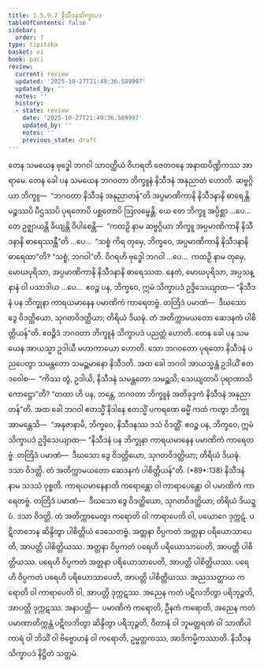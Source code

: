 ```yaml
---
title: 1.5.9.7 နိသီဒနသိက္ခာပဒ
tableOfContents: false
sidebar:
  order: 7
type: tipitaka
basket: vi
book: paci
review:
  current: review
  updated: '2025-10-27T21:49:36.589997'
  updated_by: ''
  notes: ''
  history:
  - state: review
    date: '2025-10-27T21:49:36.589997'
    updated_by: ''
    notes: ''
    previous_state: draft
---
```



<ReviewStatus review={frontmatter.review} showDetails={true} />

<HypothesisAnnotation frontmatter={frontmatter} />

<DynamicBreadcrumb />

<Division number="531" book="paci" e="ch" v="2" p="221">

<Paragraph number="1555" book="paci">
တေန သမယေန ဗုဒ္ဓေါ ဘဂဝါ သာဝတ္ထိယံ ဝိဟရတိ ဇေတဝနေ အနာထပိဏ္ဍိကဿ အာရာမေ. တေန ခေါ ပန သမယေန ဘဂဝတာ ဘိက္ခူနံ နိသီဒနံ အနုညာတံ ဟောတိ. ဆဗ္ဗဂ္ဂိယာ ဘိက္ခူ—  “ဘဂဝတာ နိသီဒနံ အနုညာတန်”တိ အပ္ပမာဏိကာနိ နိသီဒနာနိ ဓာရေန္တိ. မဉ္စဿပိ ပီဌဿပိ ပုရတောပိ ပစ္ဆတောပိ ဩလမ္ဗေန္တိ.
</Paragraph>

<Paragraph number="1556" book="paci">
ယေ တေ ဘိက္ခူ အပ္ပိစ္ဆာ …ပေ…  တေ ဥဇ္ဈာယန္တိ ခိယျန္တိ ဝိပါစေန္တိ—  “ကထဉှိ နာမ ဆဗ္ဗဂ္ဂိယာ ဘိက္ခူ အပ္ပမာဏိကာနိ နိသီဒနာနိ ဓာရေဿန္တီ”တိ …ပေ…  “သစ္စံ ကိရ တုမှေ, ဘိက္ခဝေ, အပ္ပမာဏိကာနိ နိသီဒနာနိ ဓာရေထာ”တိ? “သစ္စံ, ဘဂဝါ”တိ. ဝိဂရဟိ ဗုဒ္ဓေါ ဘဂဝါ …ပေ…  ကထဉှိ နာမ တုမှေ, မောဃပုရိသာ, အပ္ပမာဏိကာနိ နိသီဒနာနိ ဓာရေဿထ. နေတံ, မောဃပုရိသာ, အပ္ပသန္နာနံ ဝါ ပသာဒါယ …ပေ…  ဧဝဉ္စ ပန, ဘိက္ခဝေ, ဣမံ သိက္ခာပဒံ ဥဒ္ဒိသေယျာထ—
</Paragraph>

<Paragraph number="1557" book="paci">
<Emphasis>“နိသီဒနံ ပန ဘိက္ခုနာ ကာရယမာနေန ပမာဏိကံ ကာရေတဗ္ဗံ. တတြိဒံ ပမာဏံ—  ဒီဃသော ဒွေ ဝိဒတ္ထိယော, သုဂတဝိဒတ္ထိယာ; တိရိယံ ဒိယဍ္ဎံ. တံ အတိက္ကာမယတော ဆေဒနကံ ပါစိတ္တိယန်”</Emphasis>တိ.
</Paragraph>

<Paragraph number="1558" book="paci">
ဧဝဉ္စိဒံ ဘဂဝတာ ဘိက္ခူနံ သိက္ခာပဒံ ပညတ္တံ ဟောတိ.
</Paragraph>

</Division>
<Division number="532" book="paci" e="ch" v="2" p="221">

<Paragraph number="1559" book="paci">
တေန ခေါ ပန သမယေန အာယသ္မာ ဥဒါယီ မဟာကာယော ဟောတိ. သော ဘဂဝတော ပုရတော နိသီဒနံ ပညပေတွာ သမန္တတော သမဉ္ဆမာနော နိသီဒတိ. အထ ခေါ ဘဂဝါ အာယသ္မန္တံ ဥဒါယိံ ဧတဒဝေါစ—  “ကိဿ တွံ, ဥဒါယိ, နိသီဒနံ သမန္တတော သမဉ္ဆသိ; သေယျထာပိ ပုရာဏာသိကောဋ္ဌော”တိ? “တထာ ဟိ ပန, ဘန္တေ, ဘဂဝတာ ဘိက္ခူနံ အတိခုဒ္ဒကံ နိသီဒနံ အနုညာတန်”တိ. အထ ခေါ ဘဂဝါ ဧတသ္မိံ နိဒါနေ ဧတသ္မိံ ပကရဏေ ဓမ္မိံ ကထံ ကတွာ ဘိက္ခူ အာမန္တေသိ—  “အနုဇာနာမိ, ဘိက္ခဝေ, နိသီဒနဿ ဒသံ ဝိဒတ္ထိံ. ဧဝဉ္စ ပန, ဘိက္ခဝေ, ဣမံ သိက္ခာပဒံ ဥဒ္ဒိသေယျာထ—
</Paragraph>

</Division>
<Division number="533" book="paci" e="ch" v="2" p="221">

<Paragraph number="1560" book="paci">
<Emphasis>“နိသီဒနံ ပန ဘိက္ခုနာ ကာရယမာနေန ပမာဏိကံ ကာရေတဗ္ဗံ. တတြိဒံ ပမာဏံ—  ဒီဃသော ဒွေ ဝိဒတ္ထိယော, သုဂတဝိဒတ္ထိယာ; တိရိယံ ဒိယဍ္ဎံ. ဒသာ ဝိဒတ္ထိ. တံ အတိက္ကာမယတော ဆေဒနကံ ပါစိတ္တိယန်”</Emphasis>တိ. (*89*:<Emphasis>138</Emphasis>)
</Paragraph>

</Division>
<Division number="534" book="paci" e="ch" v="2" p="221">

<Paragraph number="1561" book="paci">
<Emphasis>နိသီဒနံ</Emphasis> နာမ သဒသံ ဝုစ္စတိ.
</Paragraph>

<Paragraph number="1562" book="paci">
<Emphasis>ကာရယမာနေနာ</Emphasis>တိ ကရောန္တော ဝါ ကာရာပေန္တော ဝါ ပမာဏိကံ ကာရေတဗ္ဗံ. တတြိဒံ ပမာဏံ—  ဒီဃသော ဒွေ ဝိဒတ္ထိယော, သုဂတဝိဒတ္ထိယာ; တိရိယံ ဒိယဍ္ဎံ. ဒသာ ဝိဒတ္ထိ. တံ အတိက္ကာမေတွာ ကရောတိ ဝါ ကာရာပေတိ ဝါ, ပယောဂေ ဒုက္ကဋံ. ပဋိလာဘေန ဆိန္ဒိတွာ ပါစိတ္တိယံ ဒေသေတဗ္ဗံ.
</Paragraph>

</Division>
<Division number="535" book="paci" e="ch" v="2" p="222">

<Paragraph number="1563" book="paci">
အတ္တနာ ဝိပ္ပကတံ အတ္တနာ ပရိယောသာပေတိ, အာပတ္တိ ပါစိတ္တိယဿ. အတ္တနာ ဝိပ္ပကတံ ပရေဟိ ပရိယောသာပေတိ, အာပတ္တိ ပါစိတ္တိယဿ. ပရေဟိ ဝိပ္ပကတံ အတ္တနာ ပရိယောသာပေတိ, အာပတ္တိ ပါစိတ္တိယဿ. ပရေဟိ ဝိပ္ပကတံ ပရေဟိ ပရိယောသာပေတိ, အာပတ္တိ ပါစိတ္တိယဿ.
</Paragraph>

<Paragraph number="1564" book="paci">
အညဿတ္ထာယ ကရောတိ ဝါ ကာရာပေတိ ဝါ, အာပတ္တိ ဒုက္ကဋဿ. အညေန ကတံ ပဋိလဘိတွာ ပရိဘုဉ္ဇတိ, အာပတ္တိ ဒုက္ကဋဿ.
</Paragraph>

</Division>
<Division number="536" book="paci" e="ch" v="2" p="222">

<Paragraph number="1565" book="paci">
အနာပတ္တိ—  ပမာဏိကံ ကရောတိ, ဦနကံ ကရောတိ, အညေန ကတံ ပမာဏာတိက္ကန္တံ ပဋိလဘိတွာ ဆိန္ဒိတွာ ပရိဘုဉ္ဇတိ, ဝိတာနံ ဝါ ဘူမတ္ထရဏံ ဝါ သာဏိပါကာရံ ဝါ ဘိသိံ ဝါ ဗိဗ္ဗောဟနံ ဝါ ကရောတိ, ဥမ္မတ္တကဿ, အာဒိကမ္မိကဿာတိ.

</Paragraph>
</Division>

<Paragraph number="1566" type="center" book="paci">
နိသီဒနသိက္ခာပဒံ နိဋ္ဌိတံ သတ္တမံ.
</Paragraph>